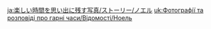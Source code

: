 {{TPRGT Story
|character          = Noelle
|date               = 2022-03-21
|zh                 = 
;今天是诺艾尔的生日哦，我们快去为她庆祝吧！
:'''诺艾尔：'''呼…今天的工作提前完成了，我们出发吧。
:'''诺艾尔：'''咦？
:'''诺艾尔：'''旅行者，你在干什么？
:'''派蒙：'''哇！等等，现在还不能看！
|dialogue_review_zh = 「咦，旅行者，你在干什么？」
|en                 =
;Today is [[Noelle]]'s birthday, let's go and celebrate with her!
:'''Noelle:''' Phew... I'm done today's work early. Let's go.
:'''Noelle:''' Hm?
:'''Noelle:''' Traveler, what you are doing?
:'''Paimon:''' Wait! You can't look yet!
|dialogue_review_en = "Hm? Traveler, what you are doing?"
}}


<!-- interwikis -->
[[ja:楽しい時間を思い出に残す写真/ストーリー/ノエル]]
[[uk:Фотографії та розповіді про гарні часи/Відомості/Ноель]]